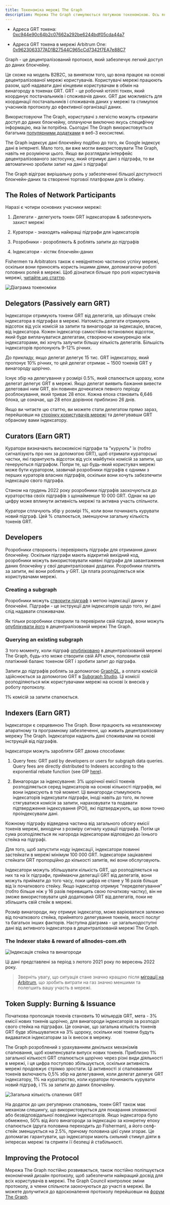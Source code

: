 ```yaml
---
title: Токеноміка мережі The Graph
description: Мережа The Graph стимулюється потужною токеномікою. Ось як працює GRT, нативний токен мережі The Graph.
---
```


- Адреса GRT токена: [0xc944e90c64b2c07662a292be6244bdf05cda44a7](https://etherscan.io/token/0xc944e90c64b2c07662a292be6244bdf05cda44a7)

- Адреса GRT токена в мережі Arbitrum One: [0x9623063377AD1B27544C965cCd7342f7EA7e88C7](https://arbiscan.io/token/0x9623063377ad1b27544c965ccd7342f7ea7e88c7)

Graph - це децентралізований протокол, який забезпечує легкий доступ до даних блокчейну.

Це схоже на модель B2B2C, за винятком того, що вона працює на основі децентралізованої мережі користувачів. Користувачі мережі працюють разом, щоб надавати дані кінцевим користувачам в обмін на винагороду в токенах GRT. GRT - це робочий ютіліті токен, який координує постачальників і споживачів даних. GRT дає можливість для координації постачальників і споживачів даних у мережі та стимулює учасників протоколу до ефективної організації даних.

Використовуючи The Graph, користувачі з легкістю можуть отримати доступ до даних блокчейну, оплачуючи виключно якусь специфічну інформацію, яка їм потрібна. Сьогодні The Graph використовується багатьма [популярними додатками](https://thegraph.com/explorer) в веб-3 екосистемі.

The Graph індексує дані блокчейну подібно до того, як Google індексує дані в інтернеті. Мало того, ви вже могли використовувати The Graph, навіть не розуміючи цього. Якщо ви розглядали інтерфейс децентралізованого застосунку, який отримує дані з підграфа, то ви автоматично зробили запит на дані з підграфа!

The Graph відіграє вирішальну роль у забезпеченні більшої доступності блокчейн-даних та створенні торгової платформи для їх обміну.

## The Roles of Network Participants

Наразі є чотири основних учасники мережі:

1.  Делегати - делегують токен GRT індексаторам & забезпечують захист мережі

2.  Куратори - знаходять найкращі підграфи для індексаторів

3.  Розробники - розробляють & роблять запити до підграфів

4.  Індексатори - кістяк блокчейн-даних

Fishermen та Arbitrators також є невіднятною частиною успіху мережі, оскільки вони приносять користь іншими діями, допомагаючи роботі головних ролей в мережі. Щоб дізнатися більше про ролі користувачів мережі, [читайте цю статтю](https://thegraph.com/blog/the-graph-grt-token-economics/).

![Діаграма токеноміки](/img/updated-tokenomics-image.png)

## Delegators (Passively earn GRT)

Індексатори отримують токени GRT від делегатів, що збільшує стейк індексатора в підграфах в мережі. Натомість делегати отримують відсоток від усіх комісій за запити та винагороди за індексацію, власне, від індексатора. Кожен індексатор самостійно встановлює відсоток, який буде виплачуватися делегатам, створюючи конкуренцію між індексаторами, які хочуть залучити більшу кількість делегатів. Більшість індексаторів пропонують 9-12% річних.

До прикладу, якщо делегат делегує 15 тис. GRT індексатору, який пропонує 10% річних, то цей делегат отримає ~ 1500 токенів GRT у винагороду щорічно.

Існує збір на делегування у розмірі 0.5%, який спалюється щоразу, коли делегат делегує GRT в мережі. Якщо делегат виявить бажання вивести делеговані ним GRT, він повинен дочекатися певного періоду розблокування, який триває 28 епох. Кожна епоха становить 6,646 блока, це означає, що 28 епох дорівнює приблизно 26 днів.

Якщо ви читаєте цю статтю, ви можете стати делегатом прямо зараз, перейшовши на [сторінку користувачів мережі](https://thegraph.com/explorer/participants/indexers) та делегувавши GRT обраному вами індексатору.

## Curators (Earn GRT)

Куратори визначають високоякісні підграфи та "курують" їх (тобто сигналізують про них за допомогою GRT), щоб отримати кураторські частки, які гарантують відсоток від усіх майбутніх комісій за запити, що генеруються підграфом. Попри те, що будь-який користувач мережі може бути куратором, зазвичай розробники підграфів є одними з перших кураторів власних підграфів, оскільки вони хочуть забезпечити індексацію свого підграфа.

Станом на грудень 2022 року розробники підграфів заохочуються до кураторства своїх підграфів з щонайменше 10 000 GRT. Однак на цю цифру може вплинути активність мережі та активна участь спільноти.

Куратори сплачують збір у розмірі 1%, коли вони починають курувати новий підграф. Цей % спалюється, зменшуючи загальну кількість токенів GRT.

## Developers

Розробники створюють і перевіряють підграфи для отримання даних блокчейну. Оскільки підграфи мають відкритий вихідний код, розробники можуть використовувати наявні підграфи для завантаження даних блокчейну у свої децентралізовані додатки. Розробники платять за запити, які вони роблять у GRT. Ця плата розподіляється між користувачами мережі.

### Creating a subgraph

Розробники можуть [створити підграф](/developing/creating-a-subgraph/) з метою індексації даних у блокчейні. Підграфи - це інструкції для індексаторів щодо того, які дані слід надавати споживачам.

Як тільки розробники створили та перевірили свій підграф, вони можуть [опублікувати його](/publishing/publishing-a-subgraph/) в децентралізованій мережі The Graph.

### Querying an existing subgraph

З того моменту, коли підграф [опубліковано](https://thegraph.com/docs/en/publishing/publishing-a-subgraph/) в децентралізованій мережі The Graph, будь-хто може створити свій API ключ, поповнити свій платіжний баланс токеном GRT і зробити запит до підграфа.

Запити до підграфів роблять за допомогою [GraphQL](/querying/querying-the-graph/), а оплата комісій здійснюється за допомогою GRT в [Subgraph Studio](https://thegraph.com/studio/). Ці комісії розподіляються між користувачами мережі на основі їх внесків у роботу протоколу.

1% комісій за запити спалюється.

## Indexers (Earn GRT)

Індексатори є серцевиною The Graph. Вони працюють на незалежному апаратному та програмному забезпеченні, що живить децентралізовану мережу The Graph. Індексатори надають дані споживачам на основі інструкцій від підграфів.

Індексатори можуть заробляти GRT двома способами:

1.  Query fees: GRT paid by developers or users for subgraph data queries. Query fees are directly distributed to Indexers according to the exponential rebate function (see GIP [here](https://forum.thegraph.com/t/gip-0051-exponential-query-fee-rebates-for-indexers/4162)).

2.  Винагороди за індексування: 3% щорічної емісії токенів розподіляється серед індексаторів на основі кількості підграфів, які вони індексують в той момент. Ці винагороди стимулюють індексаторів індексувати підграфи, іноді навіть до того, як почне стягуватися комісія за запити, нараховувати та подавати підтвердження індексування (POI), які підтверджують, що вони точно проіндексували дані.

Кожному підграфу відведена частина від загального обсягу емісії токенів мережі, виходячи з розміру сигналу курації підграфа. Потім ця сума розподіляється як нагорода індексаторам відповідно до їхнього стейка на підграфі.

Для того, щоб запустити ноду індексації, індексатори повинні застейкати в мережі мінімум 100 000 GRT. Індексатори зацікавлені стейкати GRT пропорційно до кількості запитів, які вони обслуговують.

Індексатори можуть збільшувати кількість GRT, що розподіляється на них та на їх підграфи, приймаючи делегації GRT від делегатів, вони можуть приймати до того часу, поки цифра не стане у 16 разів більше від їх початкового стейку. Якщо індексатор отримує "переделегування" (тобто більше ніж у 16 разів перевищить свою початкову частку), він не зможе використовувати цей додатковий GRT від делегатів, поки не збільшить свій стейк в мережі.

Розмір винагороди, яку отримує індексатор, може варіюватися залежно від початкового стейка, прийнятого делегування токенів, якості послуг та багатьох інших факторів. Наступна діаграма - це загальнодоступні дані від активного індексатора в децентралізованій мережі The Graph.

### The Indexer stake & reward of allnodes-com.eth

![Індексація стейка та винагороди](/img/indexing-stake-and-income.png)

Ці дані представлені за період з лютого 2021 року по вересень 2022 року.

> Зверніть увагу, що ситуація стане значно кращою після [міграції на Arbitrum](https://forum.thegraph.com/t/gip-0037-the-graph-arbitrum-deployment-with-linear-rewards-minted-in-l2/3551), що зробить витрати на газ значно меншими та полегшить вашу участь в мережі.

## Token Supply: Burning & Issuance

Початкова пропозиція токенів становить 10 мільярдів GRT, мета - 3% емісії нових токенів щорічно, для винагороди індексаторів за розподіл свого стейка на підграфах. Це означає, що загальна кількість токенів GRT буде збільшуватися на 3% щороку, оскільки нові токени будуть видаватися індексаторам за їх внесок в мережу.

The Graph розроблений з урахуванням декількох механізмів спалювання, щоб компенсувати випуск нових токенів. Приблизно 1% загальної кількості GRT спалюється щорічно через різні види діяльності в мережі, і ця цифра поступово збільшується, оскільки активність мережі продовжує стрімко зростати. Ці активності зі спалюванням токенів включають 0,5% збір на делегування, коли делегат делегує GRT індексатору, 1% на кураторство, коли куратори починають курувати новий підграф, і 1% за запити до даних блокчейну.

![Загальна кількість спалених GRT](/img/total-burned-grt.jpeg)

На додаток до цих регулярних спалювань, токен GRT також має механізм слешингу, що використовується для покарання зловмисної або безвідповідальної поведінки індексаторів. Якщо індексатора було обмежено, 50% від його винагороди за індексацію за конкретну епоху спалюється (друга половина переходить до Fisherman), а його селф-стейк зменшується на 2.5%, причому половина цієї суми згорає. Це допомагає гарантувати, що індексатори мають сильний стимул діяти в інтересах мережі та сприяти її безпеці й стабільності.

## Improving the Protocol

Мережа The Graph постійно розвивається, також постійно поліпшується економічний дизайн протоколу, щоб забезпечити найкращий досвід для всіх користувачів в мережі. The Graph Council контролює зміни протоколу, а члени спільноти заохочуються до участі в мережі. Ви можете долучитися до вдосконалення протоколу перейшовши на [форум The Graph](https://forum.thegraph.com/).
